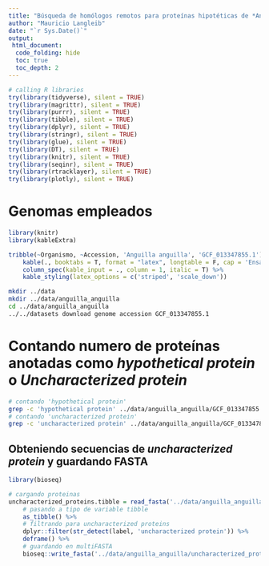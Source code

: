 ```yaml
---
title: "Búsqueda de homólogos remotos para proteínas hipotéticas de *Anguilla anguilla*"
author: "Mauricio Langleib"
date: "`r Sys.Date()`"
output: 
 html_document:
  code_folding: hide
  toc: true
  toc_depth: 2
---
```



<style type="text/css">
.main-container {
  max-width: 1800px;
  margin-left: auto;
  margin-right: auto;
}
</style>

```r
# calling R libraries
try(library(tidyverse), silent = TRUE)
try(library(magrittr), silent = TRUE)
try(library(purrr), silent = TRUE)
try(library(tibble), silent = TRUE)
try(library(dplyr), silent = TRUE)
try(library(stringr), silent = TRUE)
try(library(glue), silent = TRUE)
try(library(DT), silent = TRUE)
try(library(knitr), silent = TRUE)
try(library(seqinr), silent = TRUE)
try(library(rtracklayer), silent = TRUE)
try(library(plotly), silent = TRUE)
```

# Genomas empleados
```r
library(knitr)
library(kableExtra)

tribble(~Organismo, ~Accession, 'Anguilla anguilla', 'GCF_013347855.1') %>%
	kable(., booktabs = T, format = "latex", longtable = F, cap = 'Ensamblados genómicos empleados en este estudio.') %>%
	column_spec(kable_input = ., column = 1, italic = T) %>%
	kable_styling(latex_options = c('striped', 'scale_down'))

```

```bash
mkdir ../data
mkdir ../data/anguilla_anguilla
cd ../data/anguilla_anguilla
../../datasets download genome accession GCF_013347855.1
```

# Contando numero de proteínas anotadas como *hypothetical protein* o *Uncharacterized protein*
```bash
# contando 'hypothetical protein'
grep -c 'hypothetical protein' ../data/anguilla_anguilla/GCF_013347855.1/protein.faa
# contando 'uncharacterized protein'
grep -c 'uncharacterized protein' ../data/anguilla_anguilla/GCF_013347855.1/protein.faa
```

## Obteniendo secuencias de *uncharacterized protein* y guardando FASTA
```r
library(bioseq)

# cargando proteinas
uncharacterized_proteins.tibble = read_fasta('../data/anguilla_anguilla/GCF_013347855.1/protein.faa', type = 'AA') %>%
	# pasando a tipo de variable tibble
	as_tibble() %>%
	# filtrando para uncharacterized proteins
	dplyr::filter(str_detect(label, 'uncharacterized protein')) %>%
	deframe() %>%
	# guardando en multiFASTA
	bioseq::write_fasta('../data/anguilla_anguilla/uncharacterized_prots.faa')
```

